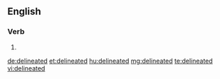 ==English==

===Verb===
{{head|en|verb form}}

# {{en-past of|delineate}}

[[de:delineated]]
[[et:delineated]]
[[hu:delineated]]
[[mg:delineated]]
[[te:delineated]]
[[vi:delineated]]